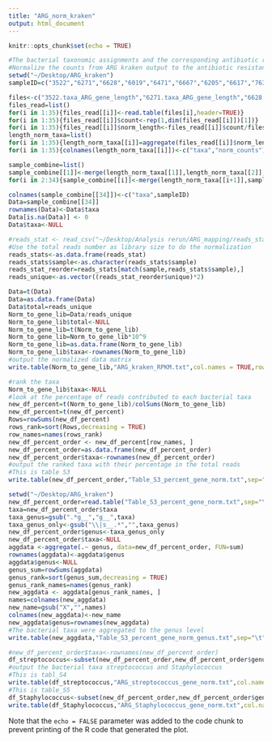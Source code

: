 ```yaml
---
title: "ARG_norm_kraken"
output: html_document
---
```


```r
knitr::opts_chunk$set(echo = TRUE)
```



```r
#The bacterial taxonomic assignments and the corresponding antibiotic resistance gene length were linked by taxa_ARG_norm.py script 
#Normalize the counts from ARG kraken output to the antibiotic resistance genes length and the library size  
setwd("~/Desktop/ARG_kraken")
sampleID=c("3522","6271","6628","6019","6471","6667","6205","6617","7637","30076","6929","7765","30082","6957","7965","6777","7331","8033","30112","30292","30304","30191","30295","30348","30291","30301","30427","30429","619","7153","30455","7047","8561","30515","7098")

files<-c("3522.taxa_ARG_gene_length","6271.taxa_ARG_gene_length","6628.taxa_ARG_gene_length","6019.taxa_ARG_gene_length","6471.taxa_ARG_gene_length","6667.taxa_ARG_gene_length","6205.taxa_ARG_gene_length","6617.taxa_ARG_gene_length","7637.taxa_ARG_gene_length","30076.taxa_ARG_gene_length","6929.taxa_ARG_gene_length","7765.taxa_ARG_gene_length","30082.taxa_ARG_gene_length","6957.taxa_ARG_gene_length","7965.taxa_ARG_gene_length","6777.taxa_ARG_gene_length","7331.taxa_ARG_gene_length","8033.taxa_ARG_gene_length","30112.taxa_ARG_gene_length","30292.taxa_ARG_gene_length","30304.taxa_ARG_gene_length","30191.taxa_ARG_gene_length","30295.taxa_ARG_gene_length","30348.taxa_ARG_gene_length","30291.taxa_ARG_gene_length","30301.taxa_ARG_gene_length","30427.taxa_ARG_gene_length","30429.taxa_ARG_gene_length","619.taxa_ARG_gene_length","7153.taxa_ARG_gene_length","30455.taxa_ARG_gene_length","7047.taxa_ARG_gene_length","8561.taxa_ARG_gene_length","30515.taxa_ARG_gene_length","7098.taxa_ARG_gene_length")
files_read=list()
for(i in 1:35){files_read[[i]]<-read.table(files[i],header=TRUE)}
for(i in 1:35){files_read[[i]]$count<-rep(1,dim(files_read[[i]])[1])}
for(i in 1:35){files_read[[i]]$norm_length<-files_read[[i]]$count/files_read[[i]]$length}
length_norm_taxa=list()
for(i in 1:35){length_norm_taxa[[i]]=aggregate(files_read[[i]]$norm_length,by=list(files_read[[i]]$taxa),FUN=sum)}
for(i in 1:35){colnames(length_norm_taxa[[i]])<-c("taxa","norm_counts")}

sample_combine=list()
sample_combine[[1]]<-merge(length_norm_taxa[[1]],length_norm_taxa[[2]],by="taxa",all.x=TRUE, all.y=TRUE)
for(i in 2:34){sample_combine[[i]]<-merge(length_norm_taxa[[i+1]],sample_combine[[i-1]],by="taxa",all.x=TRUE,all.y=TRUE)}

colnames(sample_combine[[34]])<-c("taxa",sampleID)
Data=sample_combine[[34]]
rownames(Data)<-Data$taxa
Data[is.na(Data)] <- 0
Data$taxa<-NULL

#reads_stat <- read_csv("~/Desktop/Analysis rerun/ARG_mapping/reads_stat.csv")
#Use the total reads number as library size to do the normalization 
reads_stats<-as.data.frame(reads_stat)
reads_stats$sample<-as.character(reads_stats$sample)
reads_stat_reorder=reads_stats[match(sample,reads_stats$sample),]
reads_unique<-as.vector((reads_stat_reorder$unique)*2)

Data=t(Data)
Data=as.data.frame(Data)
Data$total=reads_unique
Norm_to_gene_lib=Data/reads_unique
Norm_to_gene_lib$total<-NULL
Norm_to_gene_lib=t(Norm_to_gene_lib)
Norm_to_gene_lib=Norm_to_gene_lib*10^9
Norm_to_gene_lib=as.data.frame(Norm_to_gene_lib)
Norm_to_gene_lib$taxa<-rownames(Norm_to_gene_lib)
#output the normalized data matrix 
write.table(Norm_to_gene_lib,"ARG_kraken_RPKM.txt",col.names = TRUE,row.names = FALSE,sep="\t")

#rank the taxa 
Norm_to_gene_lib$taxa<-NULL
#look at the percentage of reads contributed to each bacterial taxa
new_df_percent=t(Norm_to_gene_lib)/colSums(Norm_to_gene_lib)
new_df_percent=t(new_df_percent)
Rows=rowSums(new_df_percent)
rows_rank=sort(Rows,decreasing = TRUE)
row_names=names(rows_rank)
new_df_percent_order <- new_df_percent[row_names, ]
new_df_percent_order=as.data.frame(new_df_percent_order)
new_df_percent_order$taxa<-rownames(new_df_percent_order)
#output the ranked taxa with their percentage in the total reads  
#This is table S3
write.table(new_df_percent_order,"Table_S3_percent_gene_norm.txt",sep="\t",col.names = TRUE,row.names = FALSE,quote=FALSE)


```



```r
setwd("~/Desktop/ARG_kraken")
new_df_percent_order=read.table("Table_S3_percent_gene_norm.txt",sep="\t",header=TRUE)
taxa=new_df_percent_order$taxa
taxa_genus=gsub(".*g__","g__",taxa)
taxa_genus_only<-gsub("\\|s__.*","",taxa_genus)
new_df_percent_order$genus<-taxa_genus_only
new_df_percent_order$taxa<-NULL
aggdata <-aggregate(.~ genus, data=new_df_percent_order, FUN=sum) 
rownames(aggdata)<-aggdata$genus
aggdata$genus<-NULL
genus_sum=rowSums(aggdata)
genus_rank=sort(genus_sum,decreasing = TRUE)
genus_rank_names=names(genus_rank)
new_aggdata <- aggdata[genus_rank_names, ]
names=colnames(new_aggdata)
new_name=gsub("X","",names)
colnames(new_aggdata)<-new_name
new_aggdata$genus=rownames(new_aggdata)
#The bacterial taxa were aggregated to the genus level 
write.table(new_aggdata,"Table_S3_percent_gene_norm_genus.txt",sep="\t",col.names = TRUE,row.names = FALSE,quote=FALSE)

#new_df_percent_order$taxa<-rownames(new_df_percent_order)
df_streptococcus<-subset(new_df_percent_order,new_df_percent_order$genus=="g__Streptococcus")
#output the bacterial taxa streptococcus and Staphylococcus
#This is tabl_S4
write.table(df_streptococcus,"ARG_streptococcus_gene_norm.txt",col.names = TRUE,row.names = FALSE,quote=FALSE,sep="\t")
#This is table_S5
df_Staphylococcus<-subset(new_df_percent_order,new_df_percent_order$genus=="g__Staphylococcus")
write.table(df_Staphylococcus,"ARG_Staphylococcus_gene_norm.txt",col.names = TRUE,row.names = FALSE,quote=FALSE,sep="\t")

```

Note that the `echo = FALSE` parameter was added to the code chunk to prevent printing of the R code that generated the plot.

